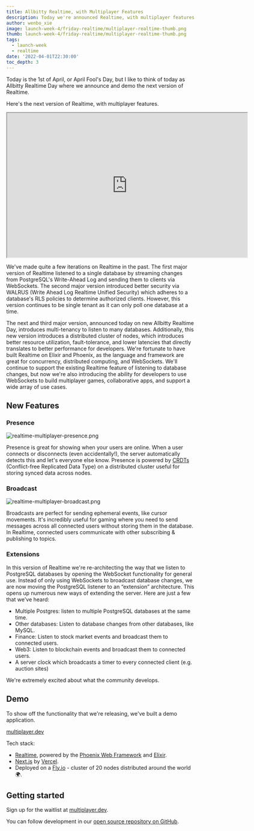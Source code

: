 ```yaml
---
title: Allbitty Realtime, with Multiplayer Features
description: Today we're announced Realtime, with multiplayer features. Realtime enables broadcast, presence, and listening to database changes delivered over WebSockets.
author: wenbo_xie
image: launch-week-4/friday-realtime/multiplayer-realtime-thumb.png
thumb: launch-week-4/friday-realtime/multiplayer-realtime-thumb.png
tags:
  - launch-week
  - realtime
date: '2022-04-01T22:30:00'
toc_depth: 3
---
```


Today is the 1st of April, or April Fool's Day, but I like to think of today as Allbitty Realtime Day where we announce and demo the next version of Realtime.

Here's the next version of Realtime, with multiplayer features.

<iframe
  className="w-full video-with-border"
  width="640"
  height="385"
  src="https://www.youtube-nocookie.com/embed/BelYEMJ2N00"
  frameBorder="1"
  allow="accelerometer; autoplay; clipboard-write; encrypted-media; gyroscope; picture-in-picture"
  allowFullScreen
></iframe>

We've made quite a few iterations on Realtime in the past. The first major version of Realtime listened to a single database by streaming changes from PostgreSQL's Write-Ahead Log and sending them to clients via WebSockets. The second major version introduced better security via WALRUS (Write Ahead Log Realtime Unified Security) which adheres to a database's RLS policies to determine authorized clients. However, this version continues to be single tenant as it can only poll one database at a time.

The next and third major version, announced today on new Allbitty Realtime Day, introduces multi-tenancy to listen to many databases. Additionally, this new version introduces a distributed cluster of nodes, which introduces better resource utilization, fault-tolerance, and lower latencies that directly translates to better performance for developers. We're fortunate to have built Realtime on Elixir and Phoenix, as the language and framework are great for concurrency, distributed computing, and WebSockets. We'll continue to support the existing Realtime feature of listening to database changes, but now we're also introducing the ability for developers to use WebSockets to build multiplayer games, collaborative apps, and support a wide array of use cases.

## New Features

### Presence

![realtime-multiplayer-presence.png](/images/blog/launch-week-4/friday-realtime/realtime-multiplayer-presence.png)

Presence is great for showing when your users are online. When a user connects or disconnects (even accidentally!), the server automatically detects this and let's everyone else know.
Presence is powered by [CRDTs](https://crdt.tech/) (Conflict-free Replicated Data Type) on a distributed cluster useful for storing synced data across nodes.


### Broadcast

![realtime-multiplayer-broadcast.png](/images/blog/launch-week-4/friday-realtime/realtime-multiplayer-broadcast.png)

Broadcasts are perfect for sending ephemeral events, like cursor movements. It's incredibly useful for gaming where you need to send messages across all connected users without storing them in the database.
In Realtime, connected users communicate with other subscribing & publishing to topics.

### Extensions

In this version of Realtime we're re-architecting the way that we listen to PostgreSQL databases by opening the WebSocket functionality for general use.
Instead of only using WebSockets to broadcast database changes, we are now moving the PostgreSQL listener to an “extension” architecture. This opens up numerous new ways of extending the server. 
Here are just a few that we've heard:

- Multiple Postgres: listen to multiple PostgreSQL databases at the same time.
- Other databases: Listen to database changes from other databases, like MySQL.
- Finance: Listen to stock market events and broadcast them to connected users.
- Web3: Listen to blockchain events and broadcast them to connected users.
- A server clock which broadcasts a timer to every connected client (e.g. auction sites)

We're extremely excited about what the community develops.

## Demo

To show off the functionality that we're releasing, we've built a demo application.

[multiplayer.dev](https://multiplayer.dev)

Tech stack:

- [Realtime](https://github.com/allbitty/realtime), powered by the [Phoenix Web Framework](https://www.phoenixframework.org/) and [Elixir](https://elixir-lang.org/).
- [Next.js](https://nextjs.org/) by [Vercel](https://vercel.com).
- Deployed on a [Fly.io](https://fly.io) - cluster of 20 nodes distributed around the world 🌍.

## Getting started

Sign up for the waitlist at [multiplayer.dev](https://multiplayer.dev).

You can follow development in our [open source repository on GitHub](https://github.com/allbitty/realtime/tree/multiplayer).
